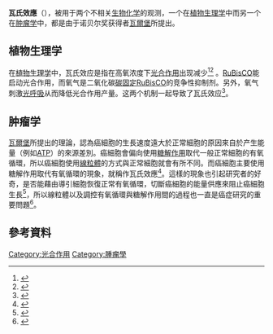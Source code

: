 {{NoteTA|G1=Lifesciences}}

'''瓦氏效應'''（{{lang-en|Warburg effect}}），被用于两个不相关[[生物化学|生物化学]]的观测，一个在[[植物生理学|植物生理学]]中而另一个在[[肿瘤学|肿瘤学]]中，都是由于诺贝尔奖获得者[[奧托·海因里希·瓦爾堡|瓦爾堡]]所提出。

== 植物生理学 ==
在[[植物生理学|植物生理学]]中，瓦氏效应是指在高氧浓度下[[光合作用|光合作用]]出现减少<ref name="pmid13923215">{{cite journal | author = Turner JS, Brettain EG | title = Oxygen as a factor in photosynthesis | journal = Biol Rev Camb Philos Soc | volume = 37 | issue =  | pages = 130–70 | date = February 1962 | pmid = 13923215 | doi = 10.1111/j.1469-185X.1962.tb01607.x | url = ftp://171.66.68.104/pub/joeberry/Ref_Links_2.html/Biological%20Reviews%201962%20Turner.pdf }}{{dead link|date=2018年1月 |bot=InternetArchiveBot |fix-attempted=yes }}</ref><ref name="isbn0124316085">{{cite book | author = Zelitch I | title = Photosynthesis, Photorespiration, and Plant Productivity | publisher = Academic Press | location = New York | year = 1971 | pages = 253–255 | chapter = Chapter 8, Section E: Inhibition by O<sub>2</sub> (The Warburg Effect) | isbn = 0124316085 |chapterurl = http://books.google.com/books?id=kej9jDg5ZogC&lpg=PP1&dq=Photosynthesis%2C%20Photorespiration%2C%20and%20Plant%20Productivity&pg=PA253#v=onepage&q=Photosynthesis,%20Photorespiration,%20and%20Plant%20Productivity&f=false }}</ref> 。[[核酮糖-1,5-二磷酸羧化酶/加氧酶|RuBisCO]]能启动光合作用，而氧气是二氧化碳[[碳固定|碳固定]]RuBisCO的竞争性抑制剂。另外，氧气刺激[[光呼吸|光呼吸]]从而降低光合作用产量。这两个机制一起导致了瓦氏效应<ref name="isbn3-540-58016-6">{{cite book | author = Schopfer P, Mohr H | title = Plant physiology | publisher = Springer | location = Berlin | year = 1995 | pages = 236–237 | isbn = 3-540-58016-6 | chapter = The leaf as a photosynthetic system | chapterurl = http://books.google.com/books?id=jTxfMQg38B4C&lpg=PA236&ots=5IiQLoTiSk&dq=RuBisCO%20warburg%20effect&pg=PA236#v=onepage&q=RuBisCO%20warburg%20effect&f=false }}</ref>。

== 肿瘤学 ==
{{medical}}
[[奧托·海因里希·瓦爾堡|瓦爾堡]]所提出的理論，認為癌細胞的生長速度遠大於正常細胞的原因來自於产生能量（例如[[三磷酸腺苷|ATP]]）的來源差別。癌細胞會偏向使用[[糖解作用|糖解作用]]取代一般正常細胞的有氧循環，所以癌細胞使用[[線粒體|線粒體]]的方式與正常細胞就會有所不同。而癌細胞主要使用糖解作用取代有氧循環的現象，就稱作瓦氏效應<ref>{{cite journal |author=Gatenby RA, Gillies RJ |title=Why do cancers have high aerobic glycolysis? |journal=Nat. Rev. Cancer |volume=4 |issue=11 |pages=891–9, 2004 |pmid=15516961 |doi=10.1038/nrc1478 |url=}}</ref>。這樣的現象也引起研究者的好奇，是否能藉由導引細胞恢復正常有氧循環，切斷癌細胞的能量供應來阻止癌細胞生長<ref name="pmid17426345">{{cite journal | author = Pan JG, Mak TW | title = Metabolic targeting as an anticancer strategy: dawn of a new era? | journal = Sci. STKE | volume = 2007 | issue = 381 | pages = pe14 , 2007 |pmid=17426345 | doi = 10.1126/stke.3812007pe14 | issn = }}</ref>，所以線粒體以及調控有氧循環與糖解作用間的過程也一直是癌症研究的重要問題<ref>{{cite journal | author = H. Pelicano, D. S. Martin, R. H. Xu and P. Huang | title = Glycolysis inhibition for anticancer treatment| journal = Oncogene | volume = 25 | issue = 34 | pages = 4633–4646, 2006 | doi = 10.1038/sj.onc.1209597}}</ref>。

==參考資料==
<div class="references-small">
<references />
</div>

[[Category:光合作用|Category:光合作用]]
[[Category:腫瘤學|Category:腫瘤學]]
